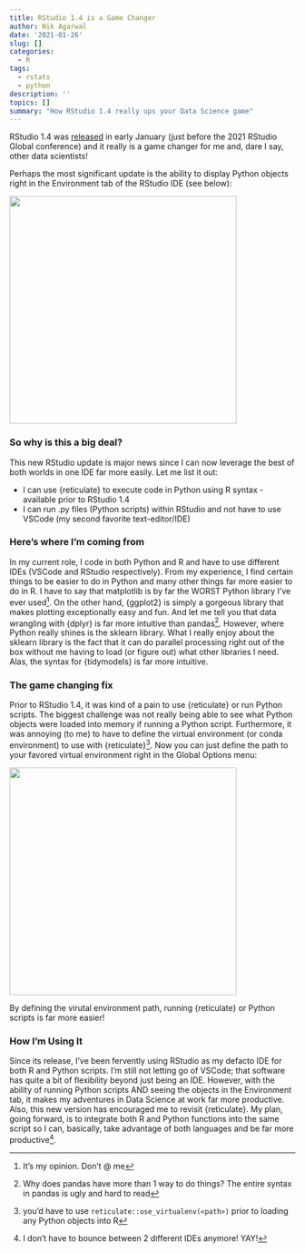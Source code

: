 ```yaml
---
title: RStudio 1.4 is a Game Changer
author: Nik Agarwal
date: '2021-01-26'
slug: []
categories:
  - R
tags:
  - rstats
  - python
description: ''
topics: []
summary: "How RStudio 1.4 really ups your Data Science game"
---
```


RStudio 1.4 was [released](https://blog.rstudio.com/2021/01/19/announcing-rstudio-1-4/) in early January (just before the 2021 RStudio Global conference) and it really is a game changer for me and, dare I say, other data scientists!

Perhaps the most significant update is the ability to display Python objects right in the Environment tab of the RStudio IDE (see below):

<img src='img/screenshot1.png' width=400>

### So why is this a big deal?


This new RStudio update is major news since I can now leverage the best of both worlds in one IDE far more easily. Let me list it out:

- I can use {reticulate} to execute code in Python using R syntax - available prior to RStudio 1.4
- I can run .py files (Python scripts) within RStudio and not have to use VSCode (my second favorite text-editor/IDE)

### Here's where I'm coming from

In my current role, I code in both Python and R and have to use different IDEs (VSCode and RStudio respectively). From my experience, I find certain things to be easier to do in Python and many other things far more easier to do in R. I have to say that matplotlib is by far the WORST Python library I've ever used^[It's my opinion. Don't @ me]. On the other hand, {ggplot2} is simply a gorgeous library that makes plotting exceptionally easy and fun. And let me tell you that data wrangling with {dplyr} is far more intuitive than pandas^[Why does pandas have more than 1 way to do things? The entire syntax in pandas is ugly and hard to read]. However, where Python really shines is the sklearn library. What I really enjoy about the sklearn library is the fact that it can do parallel processing right out of the box without me having to load (or figure out) what other libraries I need. Alas, the syntax for {tidymodels} is far more intuitive.

### The game changing fix

Prior to RStudio 1.4, it was kind of a pain to use {reticulate} or run Python scripts. The biggest challenge was not really being able to see what Python objects were loaded into memory if running a Python script. Furthermore, it was annoying (to me) to have to define the virtual environment (or conda environment) to use with {reticulate}^[you'd have to use `reticulate::use_virtualenv(<path>)` prior to loading any Python objects into R]. Now you can just define the path to your favored virtual environment right in the Global Options menu:

<img src='img/virtualenv-option.png' width=400>

By defining the virutal environment path, running {reticulate} or Python scripts is far more easier!

### How I'm Using It

Since its release, I've been fervently using RStudio as my defacto IDE for both R and Python scripts. I'm still not letting go of VSCode; that software has quite a bit of flexibility beyond just being an IDE. However, with the ability of running Python scripts AND seeing the objects in the Environment tab, it makes my adventures in Data Science at work far more productive. Also, this new version has encouraged me to revisit {reticulate}. My plan, going forward, is to integrate both R and Python functions into the same script so I can, basically, take advantage of both languages and be far more productive^[I don't have to bounce between 2 different IDEs anymore! YAY!].




